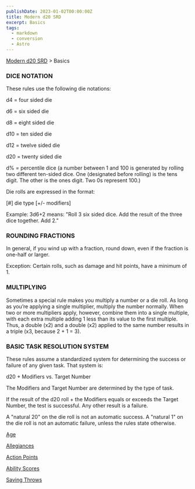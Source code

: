 ```yaml
---
publishDate: 2023-01-02T00:00:00Z
title: Modern d20 SRD
excerpt: Basics
tags:
  - markdown
  - conversion
  - Astro
---
```


[Modern d20 SRD](/#modernD20) > Basics

### DICE NOTATION

These rules use the following die notations:

d4 = four sided die

d6 = six sided die

d8 = eight sided die

d10 = ten sided die

d12 = twelve sided die

d20 = twenty sided die

d% = percentile dice (a number between 1 and 100 is generated by rolling two different ten-sided dice. One (designated before rolling) is the tens digit. The other is the ones digit. Two 0s represent 100.)

Die rolls are expressed in the format:

[#] die type [+/- modifiers]

Example: 3d6+2 means: "Roll 3 six sided dice. Add the result of the three dice together. Add 2."

### ROUNDING FRACTIONS

In general, if you wind up with a fraction, round down, even if the fraction is one-half or larger.

Exception: Certain rolls, such as damage and hit points, have a minimum of 1.

### MULTIPLYING

Sometimes a special rule makes you multiply a number or a die roll. As long as you’re applying a single multiplier, multiply the number normally. When two or more multipliers apply, however, combine them into a single multiple, with each extra multiple adding 1 less than its value to the first multiple. Thus, a double (x2) and a double (x2) applied to the same number results in a triple (x3, because 2 + 1 = 3).

### BASIC TASK RESOLUTION SYSTEM

These rules assume a standardized system for determining the success or failure of any given task. That system is:

d20 + Modifiers vs. Target Number

The Modifiers and Target Number are determined by the type of task.

If the result of the d20 roll + the Modifiers equals or exceeds the Target Number, the test is successful. Any other result is a failure.

A "natural 20" on the die roll is not an automatic success. A "natural 1" on the die roll is not an automatic failure, unless the rules state otherwise.

[Age](modern-d20-srd-basics-age)

[Allegiances](modern-d20-srd-basics-allegiances)

[Action Points](modern-d20-srd-basics-action-points)

[Ability Scores](modern-d20-srd-basics-ability-scores)

[Saving Throws](modern-d20-srd-basics-saving-throws)
